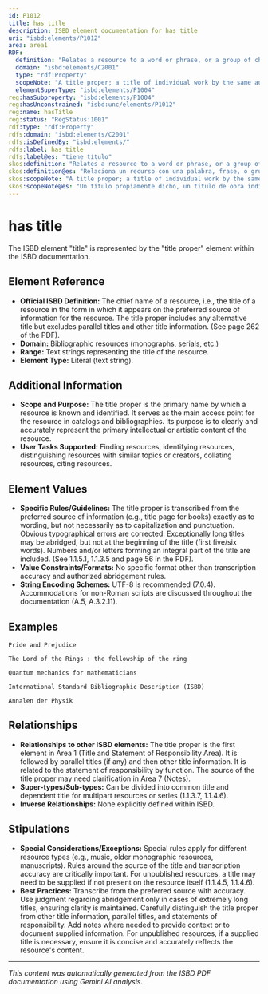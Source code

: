 ```yaml
---
id: P1012
title: has title
description: ISBD element documentation for has title
uri: "isbd:elements/P1012"
area: area1
RDF:
  definition: "Relates a resource to a word or phrase, or a group of characters, usually appearing on the resource, that is the name of the resource or the work (or any one of a group of individual works) contained in it."
  domain: "isbd:elements/C2001"
  type: "rdf:Property"
  scopeNote: "A title proper; a title of individual work by the same author in a resource lacking a collective title; a title of an individual work by a different author in a resource lacking a collective title; a parallel title; other title information; or parallel other title information."
  elementSuperType: "isbd:elements/P1004"
reg:hasSubproperty: "isbd:elements/P1004"
reg:hasUnconstrained: "isbd:unc/elements/P1012"
reg:name: hasTitle
reg:status: "RegStatus:1001"
rdf:type: "rdf:Property"
rdfs:domain: "isbd:elements/C2001"
rdfs:isDefinedBy: "isbd:elements/"
rdfs:label: has title
rdfs:label@es: "tiene título"
skos:definition: "Relates a resource to a word or phrase, or a group of characters, usually appearing on the resource, that is the name of the resource or the work (or any one of a group of individual works) contained in it."
skos:definition@es: "Relaciona un recurso con una palabra, frase, o grupo de caracteres que normalmente aparecen en el recurso, que es el nombre del recurso o de la obra (o cualquiera de un grupo de obras individuales) contenida en él."
skos:scopeNote: "A title proper; a title of individual work by the same author in a resource lacking a collective title; a title of an individual work by a different author in a resource lacking a collective title; a parallel title; other title information; or parallel other title information."
skos:scopeNote@es: "Un título propiamente dicho, un título de obra individual por el mismo autor en un recurso que carece de titulo colectivo; un título de una obra individual por un autor diferente en un recurso que carece de título colectivo; un título paralelo; información complementaria de título; u otra información complementaria de título paralelo."
---
```

# has title

The ISBD element "title" is represented by the "title proper" element within the ISBD documentation.

## Element Reference

- **Official ISBD Definition:** The chief name of a resource, i.e., the title of a resource in the form in which it appears on the preferred source of information for the resource. The title proper includes any alternative title but excludes parallel titles and other title information. (See page 262 of the PDF).
- **Domain:**  Bibliographic resources (monographs, serials, etc.)
- **Range:** Text strings representing the title of the resource.
- **Element Type:**  Literal (text string).

## Additional Information

- **Scope and Purpose:** The title proper is the primary name by which a resource is known and identified.  It serves as the main access point for the resource in catalogs and bibliographies. Its purpose is to clearly and accurately represent the primary intellectual or artistic content of the resource.
- **User Tasks Supported:** Finding resources, identifying resources, distinguishing resources with similar topics or creators, collating resources, citing resources.


## Element Values

- **Specific Rules/Guidelines:** The title proper is transcribed from the preferred source of information (e.g., title page for books) exactly as to wording, but not necessarily as to capitalization and punctuation. Obvious typographical errors are corrected.  Exceptionally long titles may be abridged, but not at the beginning of the title (first five/six words).  Numbers and/or letters forming an integral part of the title are included. (See 1.1.5.1, 1.1.3.5 and page 56 in the PDF).
- **Value Constraints/Formats:** No specific format other than transcription accuracy and authorized abridgement rules.
- **String Encoding Schemes:**  UTF-8 is recommended (7.0.4).  Accommodations for non-Roman scripts are discussed throughout the documentation (A.5, A.3.2.11).

## Examples

```
Pride and Prejudice
```

```
The Lord of the Rings : the fellowship of the ring
```

```
Quantum mechanics for mathematicians
```

```
International Standard Bibliographic Description (ISBD)
```

```
Annalen der Physik
```


## Relationships

- **Relationships to other ISBD elements:** The title proper is the first element in Area 1 (Title and Statement of Responsibility Area). It is followed by parallel titles (if any) and then other title information. It is related to the statement of responsibility by function. The source of the title proper may need clarification in Area 7 (Notes).
- **Super-types/Sub-types:**  Can be divided into common title and dependent title for multipart resources or series (1.1.3.7, 1.1.4.6).
- **Inverse Relationships:** None explicitly defined within ISBD.


## Stipulations

- **Special Considerations/Exceptions:** Special rules apply for different resource types (e.g., music, older monographic resources, manuscripts). Rules around the source of the title and transcription accuracy are critically important. For unpublished resources, a title may need to be supplied if not present on the resource itself (1.1.4.5, 1.1.4.6). 
- **Best Practices:** Transcribe from the preferred source with accuracy. Use judgment regarding abridgement only in cases of extremely long titles, ensuring clarity is maintained. Carefully distinguish the title proper from other title information, parallel titles, and statements of responsibility. Add notes where needed to provide context or to document supplied information.  For unpublished resources, if a supplied title is necessary, ensure it is concise and accurately reflects the resource's content.

---

*This content was automatically generated from the ISBD PDF documentation using Gemini AI analysis.*
